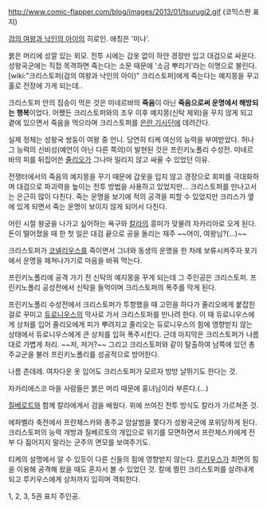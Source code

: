 http://www.comic-flapper.com/blog/images/2013/01/tsurugi2.gif (코믹스판 표지)

[[검의 여왕과 낙인의 아이]]의 히로인. 애칭은 '미나'.

붉은 머리에 성깔 있는 외모. 전투 시에는 갑옷 없이 하얀 경장만 입고 대검으로 싸운다. 성왕국군에는 직접 목격하면 죽는다는 소문 때문에 '소금 뿌리기'라는 이명으로 불린다. [wiki:"크리스토퍼(검의 여왕과 낙인의 아이)" 크리스토퍼]에게 죽는다는 예지몽을 꾸고 홀로 전장에 가게 되는데..


크리스토퍼 안의 짐승이 먹은 것은 미네르바의 '''죽음'''이 아닌 '''죽음으로써 운명에서 해방되는 행복'''이었다. 어쨌든 크리스토퍼와의 조우 이후 예지몽(신탁 제외)을 꾸지 않게 되고 곁에 있으면서 죽음을 먹으라며 크리스토퍼를 [[은란 기사단]]에 데려간다.

실제 정체는 성왕국 쌍둥이 여왕 중 언니. 당연히 티케 여신의 능력을 부여받았다. 허나 그 능력의 신비성(예언이 아닌 다른 쪽의)이 발현된 것은 프린키노폴리 수성전. 미네르바의 피를 뒤집어쓴 [[줄리오]]가 그나마 밀리지 않고 싸울 수 있었던 이유.

전쟁터에서의 죽음의 예지몽을 꾸기 때문에 갑옷을 입지 않고 경장으로 회피를 극대화하며 대검으로 파괴력을 높이는 전투 방법을 사용하고 있었지만... 크리스토퍼를 만나고서는 은근히 많이 다친다. 죽는 운명을 보기에 적의 공격을 피할 수 있었지만 크리스가 옆에 있게 되면서 죽는 운명이 보이지 않게 되어서 다친다.

어린 시절 왕궁을 나가고 싶어하는 욕구와 [[칼라]]의 흥미가 맞물려 자카리아로 오게 된다. 돈이 떨어졌을 때 한 첫 일은 대검 끝으로 공을 돌리는 재주 ~~어이, 여왕님?(...)~~

크리스토퍼가 [[코넬리우스]]를 죽이면서 그녀와 동생의 운명을 한 차례 보류시켜주자 포기에서 운명을 헤쳐나가기로 마음을 바꿔 먹는다.

프린키노폴리에 공격 가기 전 신탁의 예지몽을 꾸게 되는데 그 주인공은 크리스토퍼. 프린키노폴리 공성전에서 신탁을 들먹이며 크리스토퍼의 폭주를 막게 된다.

프린키노폴리 수성전에서 크리스토퍼가 투항했을 때 고민을 하다가 줄리오에게 붙잡힌 걸로 꾸미고 [[듀로니우스]]의 막사로 가서 크리스토퍼를 만나려 한다. 이 때 듀로니우스에게 상처를 입어 줄리오에게 피가 뿌려지고 줄리오는 듀로니우스의 힘에 영향받지 않는 상태에서 듀로니우스에게 큰 상처를 입혀 폭주시킨다. 근데 마지막은 크리스토퍼가 나름대로 가볍게 처리. ~~저, 저거?~~ 그리고 크리스토퍼와 같이 탈출하여 남쪽에 있던 총주교군을 불러 프린키노폴리를 성공적으로 방어한다.

나름 츤데레. 여자다운 옷 입어도 크리스토퍼가 모르자 방방 날뛰기도 한다는 것.

자카리에스코 마을 사람들은 붉은 머리 때문에 홍녀님이라 부른다.(...)

[[질베로트]]와 함께 칼라에게서 검을 배웠다. 위에 쓰여진 전투 방식도 칼라가 가르쳐준 것.

에파벨라 축전에서 프란체스카와 총주교 암살범을 쫓다가 성왕국군에 포위당하게 된다. 크리스토퍼의 능력 개방과 질베르토의 개입으로 위기를 모면하면서 프란체스카에게 전부 다 짊어지지 말라는 군주의 면모를 보여주기도.

티케의 설명에서 알 수 있듯이 다른 신들의 힘에 영향받지 않는다. [[루키우스]]가 최면의 힘을 이용해 공격해 왔을 때도 혼자서 볼 수 있었던 것. 칼에 찔린 크리스토퍼를 살려내게 되고 루키우스에게 상처까지 입히며 격퇴한다.

1, 2, 3, 5권 표지 주인공.
